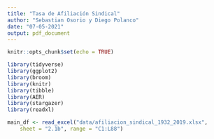 ```yaml
---
title: "Tasa de Afiliación Sindical"
author: "Sebastian Osorio y Diego Polanco"
date: "07-05-2021"
output: pdf_document
---
```


```r
knitr::opts_chunk$set(echo = TRUE)
```

```r
library(tidyverse)
library(ggplot2)
library(broom)
library(knitr)
library(tibble)
library(AER)
library(stargazer)
library(readxl)
```

```r
main_df <- read_excel("data/afiliacion_sindical_1932_2019.xlsx", 
    sheet = "2.1b", range = "C1:L88")

```